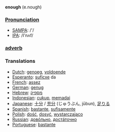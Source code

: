 '''enough''' (e.nough)

===[[Pronunciation]]===
*[[w:SAMPA|SAMPA]]: /'/
*[[w:IPA|IPA]]: /I'nʌf/

===[[adverb]]===

=== Translations ===
*[[Dutch]]: [[genoeg]], [[voldoende]]
*[[Esperanto]]: [[suficxe]] da
*[[French]]: [[assez]]
*[[German]]: [[genug]]
*[[Hebrew]]: [[מספיק]]
*[[Indonesian]]: [[cukup]], [[memadai]]
*[[Japanese]]: [[十分]] / [[充分]] (じゅうぶん, jūbun), [[足りる]]
*[[Spanish]]: [[bastante]], [[sufisamente]]
*[[Polish]]: [[dość]], [[dosyć]], [[wystarczająco]]
*[[Russian]]: [[довóльно]], [[достáточно]]
*[[Portuguese]]: [[bastante]]